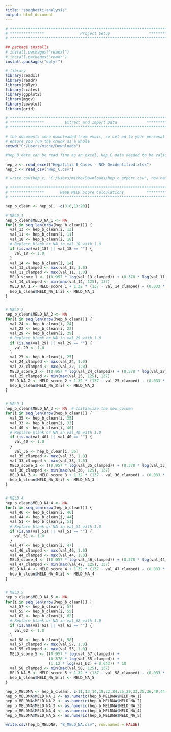 ```yaml
---
title: "spaghetti-analysis"
output: html_document
---
```

```r
# **************************************************************************** #
# ***************                Project Setup                 *************** # 
# **************************************************************************** #

## package installs
# install.packages("readxl")
# install.packages("readr")
install.packages("dplyr")

# library
library(readxl)
library(readr)
library(dplyr)
library(scales)
library(ggplot2)
library(mgcv)
library(cowplot)
library(grid)

```


```r
# **************************************************************************** #
# ***************         Extract and Import Data             **************** #                  
# **************************************************************************** #

# the documents were downloaded from email, so set wd to your personal Downloads folder
# ensure you run the chunk as a whole
setwd("C:/Users/miche/Downloads")

#Hep B data can be read fine as an excel, Hep C data needed to be validated first: uploaded into Google Drive, then exported as .csv

hep_b <- read_excel("Hepatitis B Cases - NCH Deidentified.xlsx")
hep_c <- read_csv("Hep_C.csv")

# write.csv(hep_c, "C:/Users/miche/Downloads/hep_c_export.csv", row.names = FALSE)

```

```r
# **************************************************************************** #
# ***************       HepB MELD Score Calculations          **************** #                  
# **************************************************************************** #

hep_b_clean <- hep_b[, -c(3:6,13:20)]

# MELD 1
hep_b_clean$MELD_NA_1 <- NA
for(i in seq_len(nrow(hep_b_clean))) {
  val_13 <- hep_b_clean[i, 13]
  val_11 <- hep_b_clean[i, 11]
  val_18 <- hep_b_clean[i, 18]
  # Replace blank or NA in val_18 with 1.0
  if (is.na(val_18) || val_18 == "") {
    val_18 <- 1.0
  }
  val_14 <- hep_b_clean[i, 14]
  val_13_clamped <- max(val_13, 1.0)
  val_11_clamped <- max(val_11, 1.0)
  MELD_score_1 <- ((0.957 * log(val_13_clamped)) + (0.378 * log(val_11_clamped)) + (1.12 * log(val_18) + 0.643)) * 10
  val_14_clamped <- min(max(val_14, 125), 137)
  MELD_NA_1 <- MELD_score_1 + 1.32 * (137 - val_14_clamped) - (0.033 * MELD_score_1 * (137 - val_14_clamped))
  hep_b_clean$MELD_NA_1[i] <- MELD_NA_1
}


# MELD 2
hep_b_clean$MELD_NA_2 <- NA
for(i in seq_len(nrow(hep_b_clean))) {
  val_24 <- hep_b_clean[i, 24]
  val_22 <- hep_b_clean[i, 22]
  val_29 <- hep_b_clean[i, 29]
  # Replace blank or NA in val_29 with 1.0
  if (is.na(val_29) || val_29 == "") {
    val_29 <- 1.0
  }
  val_25 <- hep_b_clean[i, 25]
  val_24_clamped <- max(val_24, 1.0)
  val_22_clamped <- max(val_22, 1.0)
  MELD_score_2 <- ((0.957 * log(val_24_clamped)) + (0.378 * log(val_22_clamped)) + (1.12 * log(val_29) + 0.643)) * 10
  val_25_clamped <- min(max(val_25, 125), 137)
  MELD_NA_2 <- MELD_score_2 + 1.32 * (137 - val_25_clamped) - (0.033 * MELD_score_2 * (137 - val_25_clamped))
  hep_b_clean$MELD_NA_2[i] <- MELD_NA_2
}


# MELD 3
hep_b_clean$MELD_NA_3 <- NA  # Initialize the new column
for(i in seq_len(nrow(hep_b_clean))) {
  val_35 <- hep_b_clean[i, 35]
  val_33 <- hep_b_clean[i, 33]
  val_40 <- hep_b_clean[i, 40]
  # Replace blank or NA in val_40 with 1.0
  if (is.na(val_40) || val_40 == "") {
    val_40 <- 1.0
  }
    val_36 <- hep_b_clean[i, 36]
  val_35_clamped <- max(val_35, 1.0)
  val_33_clamped <- max(val_33, 1.0)
  MELD_score_3 <- ((0.957 * log(val_35_clamped)) + (0.378 * log(val_33_clamped)) + (1.12 * log(val_40) + 0.643)) * 10
  val_36_clamped <- min(max(val_36, 125), 137)
  MELD_NA_3 <- MELD_score_3 + 1.32 * (137 - val_36_clamped) - (0.033 * MELD_score_3 * (137 - val_36_clamped))
  hep_b_clean$MELD_NA_3[i] <- MELD_NA_3
}


# MELD 4
hep_b_clean$MELD_NA_4 <- NA  
for(i in seq_len(nrow(hep_b_clean))) {
  val_46 <- hep_b_clean[i, 46]
  val_44 <- hep_b_clean[i, 44]
  val_51 <- hep_b_clean[i, 51]
  # Replace blank or NA in val_51 with 1.0
  if (is.na(val_51) || val_51 == "") {
    val_51 <- 1.0
  }
  val_47 <- hep_b_clean[i, 47]
  val_46_clamped <- max(val_46, 1.0)
  val_44_clamped <- max(val_44, 1.0)
  MELD_score_4 <- ((0.957 * log(val_46_clamped)) + (0.378 * log(val_44_clamped)) + (1.12 * log(val_51) + 0.643)) * 10
  val_47_clamped <- min(max(val_47, 125), 137)
  MELD_NA_4 <- MELD_score_4 + 1.32 * (137 - val_47_clamped) - (0.033 * MELD_score_4 * (137 - val_47_clamped))
  hep_b_clean$MELD_NA_4[i] <- MELD_NA_4
}


# MELD 5
hep_b_clean$MELD_NA_5 <- NA 
for(i in seq_len(nrow(hep_b_clean))) {
  val_57 <- hep_b_clean[i, 57]
  val_55 <- hep_b_clean[i, 55]
  val_62 <- hep_b_clean[i, 62]
  # Replace blank or NA in val_62 with 1.0
  if (is.na(val_62) || val_62 == "") {
    val_62 <- 1.0
  }
  val_58 <- hep_b_clean[i, 58]
  val_57_clamped <- max(val_57, 1.0)
  val_55_clamped <- max(val_55, 1.0)
  MELD_score_5 <- ((0.957 * log(val_57_clamped)) + 
                   (0.378 * log(val_55_clamped)) + 
                   (1.12 * log(val_62) + 0.643)) * 10
  val_58_clamped <- min(max(val_58, 125), 137)
  MELD_NA_5 <- MELD_score_5 + 1.32 * (137 - val_58_clamped) - (0.033 * MELD_score_5 * (137 - val_58_clamped))
  hep_b_clean$MELD_NA_5[i] <- MELD_NA_5
}

hep_b_MELDNA <- hep_b_clean[, c(11,13,14,18,22,24,25,29,33,35,36,40,44,46,47,51,55,57,58,62,64:68)]
hep_b_MELDNA$MELD_NA_1 <- as.numeric(hep_b_MELDNA$MELD_NA_1)
hep_b_MELDNA$MELD_NA_2 <- as.numeric(hep_b_MELDNA$MELD_NA_2)
hep_b_MELDNA$MELD_NA_3 <- as.numeric(hep_b_MELDNA$MELD_NA_3)
hep_b_MELDNA$MELD_NA_4 <- as.numeric(hep_b_MELDNA$MELD_NA_4)
hep_b_MELDNA$MELD_NA_5 <- as.numeric(hep_b_MELDNA$MELD_NA_5)

write.csv(hep_b_MELDNA, "B_MELD_NA.csv", row.names = FALSE)

```
